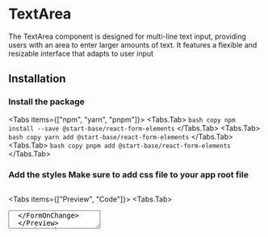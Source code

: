 
# TextArea

The TextArea component is designed for multi-line text input, providing users with an area to enter larger amounts of text. It features a flexible and resizable interface that adapts to user input

<ApiReferenceButton path="form-textArea--docs" />

## Installation

<Steps>

### Install the package

<Tabs items={["npm", "yarn", "pnpm"]}>
  <Tabs.Tab>
    ``` bash copy npm install --save @start-base/react-form-elements ```
  </Tabs.Tab>
  <Tabs.Tab>
    ``` bash copy yarn add @start-base/react-form-elements ```
  </Tabs.Tab>
  <Tabs.Tab>
    ``` bash copy pnpm add @start-base/react-form-elements ```
  </Tabs.Tab>
</Tabs>
### Add the styles Make sure to add css file to your app root file

```tsx copy
```

</Steps>

<Tabs items={["Preview", "Code"]}>
  <Tabs.Tab>
  <Preview height="200px">
   
  <FormOnChange>
    <TextArea
    name="input"
  />
  </FormOnChange>
  </Preview>
  </Tabs.Tab>
  <Tabs.Tab>
    ```ts copy showLineNumbers

    <TextArea
        name="input"
        onChange={handleChange}
    />
    ```

  </Tabs.Tab>
</Tabs>

### Text Area Component Label

<Tabs items={["Preview", "Code"]}>
  <Tabs.Tab>
  <Preview height="200px">
   
      <FormOnChange>
     <TextArea
        label="TextArea Label"
        name="input"
    />
  </FormOnChange>
  </Preview>
  </Tabs.Tab>
  <Tabs.Tab>
    ```ts copy showLineNumbers

   <TextArea
        label="TextArea Label"
        name="input"
        onChange={handleChange}
    />
    ```
  </Tabs.Tab>
</Tabs>

### Text Area Component Placeholder

<Tabs items={["Preview", "Code"]}>
  <Tabs.Tab>
  <Preview height="200px">
   
    <FormOnChange>
     <TextArea
        placeholder="TextArea Placeholder"
        name="input"
    />
  </FormOnChange>
  </Preview>
  </Tabs.Tab>
  <Tabs.Tab>
    ```ts copy showLineNumbers

   <TextArea
        placeholder="TextArea Placeholder"
        name="input"
        onChange={handleChange}
    />
    ```
  </Tabs.Tab>
</Tabs>

### Text Area Component Placeholder And Label

<Tabs items={["Preview", "Code"]}>
  <Tabs.Tab>
  <Preview height="200px">
   
    <FormOnChange>
     <TextArea
        label="TextArea Label"
        placeholder="TextArea Placeholder"
        name="input"
    />
  </FormOnChange>
  </Preview>
  </Tabs.Tab>
  <Tabs.Tab>
    ```ts copy showLineNumbers

   <TextArea
        label="TextArea Label"
        placeholder="TextArea Placeholder"
        name="input"
        onChange={handleChange}
    />
    ```
  </Tabs.Tab>
</Tabs>

### Text Area Component Resizable

<Tabs items={["Preview", "Code"]}>
  <Tabs.Tab>
  <Preview height="200px">
   
    <FormOnChange>
     <TextArea
        autoGrow
        label="TextArea Label"
        placeholder="TextArea Placeholder"
        name="input"
    />
  </FormOnChange>
  </Preview>
  </Tabs.Tab>
  <Tabs.Tab>
    ```ts copy showLineNumbers

   <TextArea
        autoGrow
        label="TextArea Label"
        placeholder="TextArea Placeholder"
        name="input"
        onChange={handleChange}
    />
    ```
  </Tabs.Tab>
</Tabs>

### Text Area Component Disable Shrink

<Tabs items={["Preview", "Code"]}>
  <Tabs.Tab>
  <Preview height="200px">
   
    <FormOnChange>
     <TextArea
        disableShrink
        label="TextArea Label"
        placeholder="TextArea Placeholder"
        name="input"
    />
  </FormOnChange>
  </Preview>
  </Tabs.Tab>
  <Tabs.Tab>
    ```ts copy showLineNumbers

   <TextArea
        disableShrink
        label="TextArea Label"
        placeholder="TextArea Placeholder"
        name="input"
        onChange={handleChange}
    />
    ```
  </Tabs.Tab>
</Tabs>

### Text Area Component Error

<Tabs items={["Preview", "Code"]}>
  <Tabs.Tab>
  <Preview height="200px">
   
    <FormOnChange>
     <TextArea
        error="Error Message"
        label="TextArea Label"
        name="input"
    />
  </FormOnChange>
  </Preview>
  </Tabs.Tab>
  <Tabs.Tab>
    ```ts copy showLineNumbers

   <TextArea
        error="Error Message"
        label="TextArea Label"
        name="input"
        onChange={handleChange}
    />
    ```
  </Tabs.Tab>
</Tabs>
